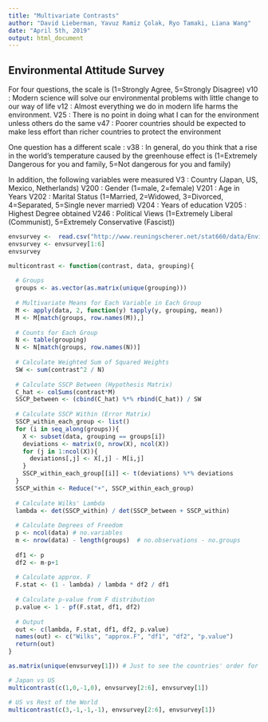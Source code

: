 ```yaml
---
title: "Multivariate Contrasts"
author: "David Lieberman, Yavuz Ramiz Çolak, Ryo Tamaki, Liana Wang"
date: "April 5th, 2019"
output: html_document
---
```


##  Environmental Attitude Survey

For four questions, the scale is (1=Strongly Agree, 5=Strongly Disagree)
v10 : Modern science will solve our environmental problems with little change to our way of life
v12 : Almost everything we do in modern life harms the environment.
V25 : There is no point in doing what I can for the environment unless others do the same
v47 : Poorer countries should be expected to make less effort than richer countries to protect the environment

One question has a different scale :
v38 : In general, do you think that a rise in the world's temperature caused by the greenhouse effect is (1=Extremely Dangerous for you and family, 5=Not dangerous for you and family)

In addition, the following variables were measured
V3 : Country (Japan, US, Mexico, Netherlands)
V200 : Gender (1=male, 2=female)
V201 : Age in Years
V202 : Marital Status (1=Married, 2=Widowed, 3=Divorced, 4=Separated, 5=Single never married)
V204 : Years of education
V205 : Highest Degree obtained
V246 : Political Views (1=Extremely Liberal (Communist), 5=Extremely Conservative (Fascist))

```r
envsurvey <-  read.csv("http://www.reuningscherer.net/stat660/data/Environmental_Survey_MANOVA.csv", header=T)
envsurvey <- envsurvey[1:6]
envsurvey
```

```r
multicontrast <- function(contrast, data, grouping){
  
  # Groups
  groups <- as.vector(as.matrix(unique(grouping)))
  
  # Multivariate Means for Each Variable in Each Group
  M <- apply(data, 2, function(y) tapply(y, grouping, mean))
  M <- M[match(groups, row.names(M)),]
  
  # Counts for Each Group
  N <- table(grouping)
  N <- N[match(groups, row.names(N))]
  
  # Calculate Weighted Sum of Squared Weights
  SW <- sum(contrast^2 / N)
  
  # Calculate SSCP Between (Hypothesis Matrix)
  C_hat <- colSums(contrast*M)
  SSCP_between <- (cbind(C_hat) %*% rbind(C_hat)) / SW
  
  # Calculate SSCP Within (Error Matrix)
  SSCP_within_each_group <- list()
  for (i in seq_along(groups)){
    X <- subset(data, grouping == groups[i])
    deviations <- matrix(0, nrow(X), ncol(X))
    for (j in 1:ncol(X)){
      deviations[,j] <- X[,j] - M[i,j]
    }
    SSCP_within_each_group[[i]] <- t(deviations) %*% deviations
  }
  SSCP_within <- Reduce("+", SSCP_within_each_group)
  
  # Calculate Wilks' Lambda
  lambda <- det(SSCP_within) / det(SSCP_between + SSCP_within)
  
  # Calculate Degrees of Freedom
  p <- ncol(data) # no.variables
  m <- nrow(data) - length(groups)  # no.observations - no.groups
  
  df1 <- p
  df2 <- m-p+1
  
  # Calculate approx. F
  F.stat <- (1 - lambda) / lambda * df2 / df1
  
  # Calculate p-value from F distribution
  p.value <- 1 - pf(F.stat, df1, df2)
  
  # Output
  out <- c(lambda, F.stat, df1, df2, p.value)
  names(out) <- c("Wilks", "approx.F", "df1", "df2", "p.value")
  return(out)
}
```

```r
as.matrix(unique(envsurvey[1])) # Just to see the countries' order for the contrasts vector
```

```r
# Japan vs US
multicontrast(c(1,0,-1,0), envsurvey[2:6], envsurvey[1])
```

```r
# US vs Rest of the World
multicontrast(c(3,-1,-1,-1), envsurvey[2:6], envsurvey[1])
```